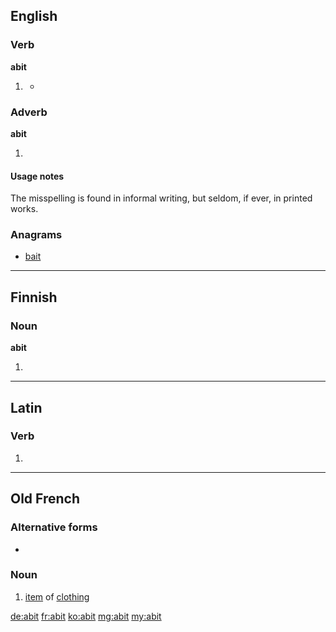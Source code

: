 ==English==

===Verb===
'''abit'''

# {{context|obsolete|lang=en}} {{third-person singular of|abide}}
#* {{rfquotek|Geoffrey Chaucer}}

===Adverb===
'''abit'''

# {{misspelling of|a bit}}

====Usage notes====
The misspelling is found in informal writing, but seldom, if ever, in printed works.

===Anagrams===
* [[bait#English|bait]]

----

==Finnish==

===Noun===
'''abit'''

# {{plural of|abi|lang=fi}}

----

==Latin==

===Verb===
{{la-verb-form|abit}}

# {{conjugation of|abeo||3|s|pres|act|ind|lang=la}}

----

==Old French==

===Alternative forms===
* {{l/fro|habit}}

===Noun===
{{fro-noun|m|abiz|abiz}}

# [[item]] of [[clothing]]

[[de:abit]]
[[fr:abit]]
[[ko:abit]]
[[mg:abit]]
[[my:abit]]